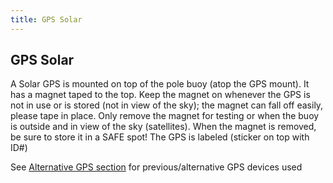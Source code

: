 ```yaml
---
title: GPS Solar
---
```


## GPS Solar

A Solar GPS is mounted on top of the pole buoy (atop the GPS mount). It has a magnet taped to the top. Keep the magnet on whenever the GPS is not in use or is stored (not in view of the sky); the magnet can fall off easily, please tape in place. Only remove the magnet for testing or when the buoy is outside and in view of the sky (satellites). When the magnet is removed, be sure to store it in a SAFE spot! The GPS is labeled (sticker on top with ID#)

See [Alternative GPS section](https://sael-swfsc.github.io/adrift-field-methods/content/Hardware-Alt-GPS.html#alternative-gps) for previous/alternative GPS devices used
